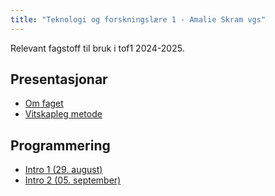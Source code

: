 ```yaml
---
title: "Teknologi og forskningslære 1 - Amalie Skram vgs"
---
```


Relevant fagstoff til bruk i tof1 2024-2025. 

## Presentasjonar

- [Om faget](/presentasjonar/intro-tof.html)
- [Vitskapleg metode](/presentasjonar/vitskaplegmetode.html)

## Programmering
- [Intro 1 (29. august)](/intro1-python.ipynb)
- [Intro 2 (05. september)](/intro2-python.ipynb)
